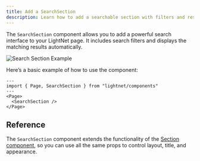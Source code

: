 ```yaml
---
title: Add a SearchSection  
description: Learn how to add a searchable section with filters and results to your LightNet page.
---
```


The `SearchSection` component allows you to add a powerful search interface to your LightNet page. It includes search filters and displays the matching results automatically.

![Search Section Example](./images/search.webp)

Here’s a basic example of how to use the component:

```astro
---
import { Page, SearchSection } from "lightnet/components"
---
<Page>
  <SearchSection />
</Page>
```

## Reference

The `SearchSection` component extends the functionality of the [Section component](/build/pages/section), 
so you can use all the same props to control layout, title, and appearance.
